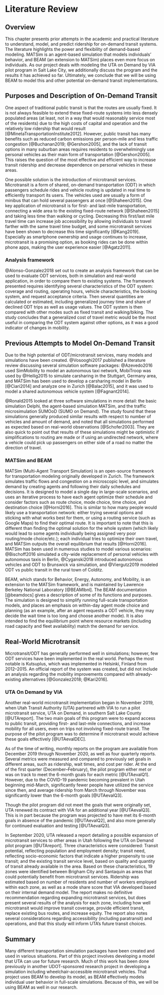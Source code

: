 # Literature Review

## Overview

This chapter presents prior attempts in the academic and practical literature to understand, model, and predict ridership for on-demand transit systems. The literature highlights the power and flexibility of demand-based modeling. MATSim is an agent-based simulation that models individuals’ behavior, and BEAM (an extension to MATSim) places even more focus on individuals. As our project deals with modeling the UTA on Demand by VIA pilot program in Salt Lake City, we additionally discuss the program and the results it has achieved so far. Ultimately, we conclude that we will be using BEAM to model this and other potential on-demand transit implementations.


## Purposes and Description of On-Demand Transit

One aspect of traditional public transit is that the routes are usually fixed. It is not always feasible to extend these fixed-route systems into less densely populated areas (at least, not in a way that would reasonably service most of the residents) due to the high costs of capital and operation and the relatively low ridership that would result [@MinetaTransportationInstitute2012]. However, public transit has many benefits such as reduced carbon emissions per person-mile and less traffic congestion [@Buchanan2019; @Gershon2005], and the lack of transit options in many suburban areas requires residents to overwhelmingly use personal vehicles as their main form of transportation [@Gershon2005]. This raises the question of the most effective and efficient way to increase transit ridership and decrease dependence on personal vehicles in these areas.

One possible solution is the introduction of microtransit services. Microtransit is a form of shared, on-demand transportation (ODT) in which passengers schedule rides and vehicle routing is updated in real time to efficiently transport its users. The vehicles used are usually a form of minibus that can hold several passengers at once [@Shaheen2015]. One key application of microtransit is for first- and last-mile transportation, connecting a wide area to the existing fixed-route network [@Shaheen2015] and taking less time than walking or cycling. Decreasing this first/last mile travel time can increase job accessibility by allowing individuals to travel farther with the same travel time budget, and some microtransit services have been shown to decrease this time significantly [@Kang2019]. Especially as smartphone ownership and usage continues to increase, microtransit is a promising option, as booking rides can be done within phone apps, making the user experience easier [@Agatz2011].

### Analysis framework

@Alonso-Gonzalez2018 set out to create an analysis framework that can be used to evaluate ODT services, both in simulation and real-world application, in order to compare them to existing systems. The framework presented requires identifying several characteristics of the ODT system: coverage and routing, operating hours, vehicle characteristics, the booking system, and request acceptance criteria. Then several quantities are calculated or estimated, including generalized journey time and share of declined ODT trips as well as usage values. The ODT system is then compared with other modes such as fixed transit and walking/biking. The study concludes that a generalized cost of travel metric would be the most useful in comparing the ODT system against other options, as it was a good indicator of changes in mobility.


## Previous Attempts to Model On-Demand Transit

Due to the high potential of ODT/microtransit services, many models and simulations have been created. @Vosooghi2017 published a literature review discussing several simulation software packages: @Azevedo2016 used SimMobility to model an autonomous taxi network, MobiTroop was used by @Heilig2015 to simulate carsharing in the Stuttgart, Germany area, and MATSim has been used to develop a carsharing model in Berlin [@Ciari2014] and analyze one in Zurich [@Balac2015], and it was used to model a shared autonomous vehicle system [@Fagnant2014].

@Ronald2015 looked at three software simulations in more detail: the basic simulation Delphi, the agent-based simulation MATSim, and the traffic microsimulation SUMOoD (SUMO on Demand). The study found that these simulations generally produced similar results with respect to number of vehicles and amount of demand, and noted that all simulations performed as expected based on real-world observations [@Schofer2003]. They are also quick to point out that results of these simulations might be optimistic if simplifications to routing are made or if using an undirected network, where a vehicle could pick up passengers on either side of a road no matter the direction of travel.

### MATSim and BEAM

MATSim (Multi-Agent Transport Simulation) is an open-source framework for transportation modeling originally developed in Zurich. The framework simulates traffic flows and congestion on a microscopic level, and simulates demand by creating agents and following their daily schedules and decisions. It is designed to model a single day in large-scale scenarios, and uses an iterative process to have each agent optimize their schedule and consider factors such as route choice, mode choice, time choice, and destination choice [@Horni2016]. This is similar to how many people would likely use a transportation network: either trying several options and sticking with what works best for them, or using a routing service (such as Google Maps) to find their optimal route. It is important to note that this is different than finding the optimal solution for the whole system (which likely would lead to some agents individually being assigned very poor routing/mode choice/etc.); each individual tries to optimize their own travel, and MATSim outputs the overall equilibrium that results [@Horni2016]. MATSim has been used in numerous studies to model various scenarios: @Bischoff2016 simulated a city-wide replacement of personal vehicles with autonomous taxis in Berlin, @Cyganski2018 introduced autonomous vehicles and ODT to Brunswick via simulation, and @Viergutz2019 modeled ODT vs public transit in the rural town of Colditz.

BEAM, which stands for Behavior, Energy, Autonomy, and Mobility, is an extension to the MATSim framework, and is maintained by Lawrence Berkeley National Laboratory [@BEAMlbnl]. The BEAM documentation [@beamdocs] gives a description of some of its functions and purposes. The simulation is designed to simplify running full-scale transportation models, and places an emphasis on within-day agent mode choice and planning (as an example, after an agent requests a ODT vehicle, they may decide the wait time is too long and choose another mode). It is also intended to find the equilibrium point where resource markets (including road capacity and fleet availability) match the demand for service.


## Real-World Microtransit

Microtransit/ODT has generally performed well in simulations; however, few ODT services have been implemented in the real world. Perhaps the most notable is Kutsuplus, which was implemented in Helsinki, Finland from 2012–2015. An official report of the system was created, but did not include an analysis regarding the mobility improvements compared with already-existing alternatives [@Gonzalez2018; @Kari2016].

### UTA On Demand by VIA

Another real-world microtransit implementation began in November 2019, when Utah Transit Authority (UTA) partnered with VIA to run a pilot microtransit service, UTA on Demand, in southern Salt Lake County [@UTAreport]. The two main goals of this program were to expand access to public transit, providing first- and last-mile connections, and increase mobility for all users, even on trips not involving fixed-route transit. The purpose of the pilot program was to determine if microtransit would achieve these goals effectively [@UTAevalDEC].

As of the time of writing, monthly reports on the program are available from December 2019 through November 2020, as well as four quarterly reports. Several metrics were measured and compared to previously set goals in different areas, such as ridership, wait times, and cost per rider. At the end of the first quarter (December–February), the pilot program either met or was on track to meet the 6-month goals for each metric [@UTAevalQ1]. However, due to the COVID-19 pandemic becoming prevalent in Utah beginning mid-March, significantly fewer people have utilized the service since then, and average ridership from March through November was significantly lower than the 6-month goals [@UTAevalQ3].

Though the pilot program did not meet the goals that were originally set, UTA renewed its contract with VIA for an additional year [@UTAevalQ3]. This is in part because the program was projected to have met its 6-month goals in absence of the pandemic [@UTAevalQ2], and also more generally for continued evaluation and testing [@UTAevalQ3].

In September 2020, UTA released a report detailing a possible expansion of microtransit services to other areas in Utah following the UTA on Demand pilot program [@UTAreport]. Three characteristics were considered: Transit potential, reflecting population and employment density; transit need, reflecting socio-economic factors that indicate a higher propensity to use transit; and the existing transit service level, based on quality and quantity of transit already available in the area. Based on these characteristics, 19 zones were identified between Brigham City and Santaquin as areas that could potentially benefit from microtransit services. Ridership was estimated based on number of residents and number of workers employed within each zone, as well as a mode share score that VIA developed based on their internal demand model. The report makes no definitive recommendation regarding expanding microtransit services, but does present several results of the analysis for each zone, including how well microtransit would improve transit coverage, provide efficient transit, replace existing bus routes, and increase equity. The report also notes several considerations regarding accessibility (including paratransit) and operations, and that this study will inform UTA’s future transit choices.


## Summary

Many different transportation simulation packages have been created and used in various situations. Part of this project involves developing a model that UTA can use for future research. Much of this work has been done previously in another UDOT-sponsored research project in developing a simulation including wheelchair-accessible microtransit vehicles. That project uses BEAM to develop its model, as BEAM effectively models individual user behavior in full-scale simulations. Because of this, we will be using BEAM as well in our research.
